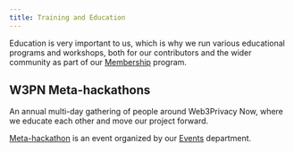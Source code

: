 ```yaml
---
title: Training and Education
---
```



Education is very important to us, which is why we run various educational programs and workshops, both for our contributors and the wider community as part of our [Membership](/membership) program. 

## W3PN Meta-hackathons

An annual multi-day gathering of people around Web3Privacy Now, where we educate each other and move our project forward.

[Meta-hackathon](/events/types/#meta-hackathon) is an event organized by our [Events](/events) department.

<LinkCard title="List of W3PN meta-hackathons" href="https://web3privacy.info/events/meta-hackathon/" />